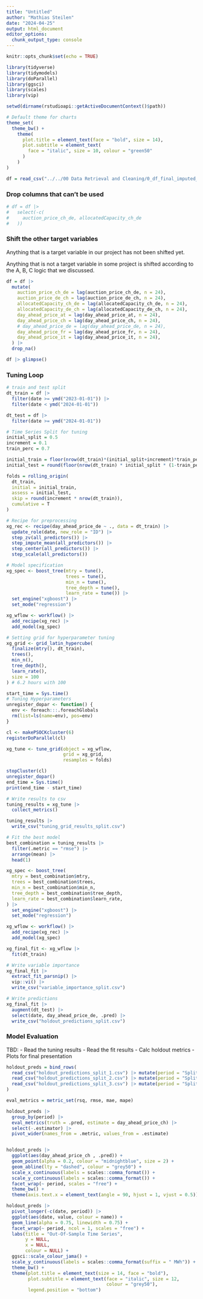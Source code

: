 ---
title: "Untitled"
author: "Mathias Steilen"
date: "2024-04-25"
output: html_document
editor_options: 
  chunk_output_type: console
---

```{r setup, include=FALSE}
knitr::opts_chunk$set(echo = TRUE)

library(tidyverse)
library(tidymodels)
library(doParallel)
library(ggsci)
library(scales)
library(vip)

setwd(dirname(rstudioapi::getActiveDocumentContext()$path))

# Default theme for charts
theme_set(
  theme_bw() +
    theme(  
      plot.title = element_text(face = "bold", size = 14),
      plot.subtitle = element_text(
        face = "italic", size = 10, colour = "green50"
      )
    )
)
```

```{r}
df = read_csv("../../00 Data Retrieval and Cleaning/0_df_final_imputed_shifting_a.csv")
```

### Drop columns that can't be used

```{r}
# df = df |> 
#   select(-c(
#     auction_price_ch_de, allocatedCapacity_ch_de
#   ))
```


### Shift the other target variables

Anything that is a target variable in our project has not been shifted yet.

Anything that is not a target variable in some project is shifted according to the A, B, C logic that we discussed.

```{r}
df = df |> 
  mutate(
    auction_price_ch_de = lag(auction_price_ch_de, n = 24),
    auction_price_de_ch = lag(auction_price_de_ch, n = 24),
    allocatedCapacity_ch_de = lag(allocatedCapacity_ch_de, n = 24),
    allocatedCapacity_de_ch = lag(allocatedCapacity_de_ch, n = 24),
    day_ahead_price_at = lag(day_ahead_price_at, n = 24),
    day_ahead_price_ch = lag(day_ahead_price_ch, n = 24),
    # day_ahead_price_de = lag(day_ahead_price_de, n = 24),
    day_ahead_price_fr = lag(day_ahead_price_fr, n = 24),
    day_ahead_price_it = lag(day_ahead_price_it, n = 24),
  ) |> 
  drop_na()

df |> glimpse()
```

### Tuning Loop

```{r}
# train and test split
dt_train = df |> 
  filter(date >= ymd("2023-01-01")) |> 
  filter(date < ymd("2024-01-01"))

dt_test = df |> 
  filter(date >= ymd("2024-01-01"))

# Time Series Split for tuning
initial_split = 0.5
increment = 0.1
train_perc = 0.7

initial_train = floor(nrow(dt_train)*(initial_split+increment)*train_perc)
initial_test = round(floor(nrow(dt_train) * initial_split * (1-train_perc)))

folds = rolling_origin(
  dt_train, 
  initial = initial_train, 
  assess = initial_test,
  skip = round(increment * nrow(dt_train)),
  cumulative = T
)

# Recipe for preprocessing
xg_rec <- recipe(day_ahead_price_de ~ ., data = dt_train) |>
  update_role(date, new_role = "ID") |>
  step_zv(all_predictors()) |> 
  step_impute_mean(all_predictors()) |> 
  step_center(all_predictors()) |> 
  step_scale(all_predictors())

# Model specification
xg_spec <- boost_tree(mtry = tune(),
                      trees = tune(),
                      min_n = tune(),
                      tree_depth = tune(),
                      learn_rate = tune()) |>
  set_engine("xgboost") |>
  set_mode("regression")

xg_wflow <- workflow() |> 
  add_recipe(xg_rec) |> 
  add_model(xg_spec)

# Setting grid for hyperparameter tuning
xg_grid <- grid_latin_hypercube(
  finalize(mtry(), dt_train),
  trees(),
  min_n(),
  tree_depth(),
  learn_rate(),
  size = 100
) # 6.2 hours with 100

start_time = Sys.time()
# Tuning Hyperparameters
unregister_dopar <- function() {
  env <- foreach:::.foreachGlobals
  rm(list=ls(name=env), pos=env)
}

cl <- makePSOCKcluster(6)
registerDoParallel(cl)

xg_tune <- tune_grid(object = xg_wflow,
                     grid = xg_grid,
                     resamples = folds)

stopCluster(cl)
unregister_dopar()
end_time = Sys.time()
print(end_time - start_time)

# Write results to csv
tuning_results = xg_tune |> 
  collect_metrics()

tuning_results |> 
  write_csv("tuning_grid_results_split.csv")

# Fit the best model
best_combination = tuning_results |> 
  filter(.metric == "rmse") |> 
  arrange(mean) |> 
  head(1)

xg_spec <- boost_tree(
  mtry = best_combination$mtry,
  trees = best_combination$trees,
  min_n = best_combination$min_n,
  tree_depth = best_combination$tree_depth,
  learn_rate = best_combination$learn_rate,
) |>
  set_engine("xgboost") |>
  set_mode("regression")

xg_wflow <- workflow() |> 
  add_recipe(xg_rec) |> 
  add_model(xg_spec)

xg_final_fit <- xg_wflow |> 
  fit(dt_train)

# Write variable importance
xg_final_fit |>
  extract_fit_parsnip() |>
  vip::vi() |> 
  write_csv("variable_importance_split.csv")

# Write predictions
xg_final_fit |> 
  augment(dt_test) |> 
  select(date, day_ahead_price_de, .pred) |> 
  write_csv("holdout_predictions_split.csv")
```


### Model Evaluation

TBD: 
- Read the tuning results
- Read the fit results
- Calc holdout metrics
- Plots for final presentation

```{r}
holdout_preds = bind_rows(
  read_csv("holdout_predictions_split_1.csv") |> mutate(period = "Split 1"),
  read_csv("holdout_predictions_split_2.csv") |> mutate(period = "Split 2"),
  read_csv("holdout_predictions_split_3.csv") |> mutate(period = "Split 3"),
)

eval_metrics = metric_set(rsq, rmse, mae, mape)

holdout_preds |> 
  group_by(period) |> 
  eval_metrics(truth = .pred, estimate = day_ahead_price_ch) |> 
  select(-.estimator) |> 
  pivot_wider(names_from = .metric, values_from = .estimate)


holdout_preds |> 
  ggplot(aes(day_ahead_price_ch , .pred)) +
  geom_point(alpha = 0.2, colour = "midnightblue", size = 2) +
  geom_abline(lty = "dashed", colour = "grey50") +
  scale_x_continuous(labels = scales::comma_format()) +
  scale_y_continuous(labels = scales::comma_format()) +
  facet_wrap(~ period, scales = "free") +
  theme_bw() +
  theme(axis.text.x = element_text(angle = 90, hjust = 1, vjust = 0.5))

holdout_preds |> 
  pivot_longer(-c(date, period)) |> 
  ggplot(aes(date, value, colour = name)) +
  geom_line(alpha = 0.75, linewidth = 0.75) +
  facet_wrap(~ period, ncol = 1, scales = "free") +
  labs(title = "Out-Of-Sample Time Series",
       y = NULL,
       x = NULL,
       colour = NULL) +
  ggsci::scale_colour_jama() +
  scale_y_continuous(labels = scales::comma_format(suffix = " MWh")) +
  theme_bw() +
  theme(plot.title = element_text(size = 14, face = "bold"),
        plot.subtitle = element_text(face = "italic", size = 12,
                                     colour = "grey50"),
        legend.position = "bottom")
```
